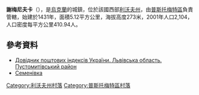 {{coord|49|40|7|N|23|54|17|E|scale:100000|display=title}}

'''謝梅尼夫卡'''（{{lang-uk|Семенівка}}），是[[烏克蘭|烏克蘭]]的城鎮，位於該國西部[[利沃夫州|利沃夫州]]，由[[普斯托梅特區|普斯托梅特區]]負責管轄，始建於1431年，面積5.12平方公里，海拔高度273米，2001年人口2,104，人口密度每平方公里410.94人。

==參考資料==
*[http://www.uaidx.com/13/298/index Довідник поштових індексів України. Львівська область. Пустомитівський район]{{Wayback|url=http://www.uaidx.com/13/298/index |date=20161011013019 }}
* [http://andy-babubudu.livejournal.com/184039.html Семенівка]{{Wayback|url=http://andy-babubudu.livejournal.com/184039.html |date=20130213200905 }}

[[Category:利沃夫州村落|Category:利沃夫州村落]]
[[Category:普斯托梅特區村落|Category:普斯托梅特區村落]]


{{Lviv-geo-stub}}